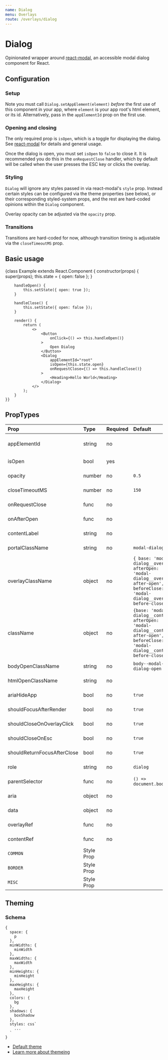 ```yaml
---
name: Dialog
menu: Overlays
route: /overlays/dialog
---
```



# Dialog

Opinionated wrapper around [react-modal](http://reactcommunity.org/react-modal/),
an accessible modal dialog component for React.

## Configuration

### Setup
Note you must call `Dialog.setAppElement(element)` *before* the first use of this
component in your app, where `element` is your app root's html element, or its id.
Alternatively, pass in the `appElementId` prop on the first use.

### Opening and closing
The only required prop is `isOpen`, which is a toggle for displaying the dialog.
See [react-modal](http://reactcommunity.org/react-modal/) for details and general usage.

Once the dialog is open, you must set `isOpen` to `false` to close it. It is
recommended you do this in the `onRequestClose` handler, which by default will be
called when the user presses the ESC key or clicks the overlay.

### Styling

`Dialog` will ignore any styles passed in via react-modal's `style` prop. Instead
certain styles can be configured via the theme properties (see below), or their
corresponding styled-system props, and the rest are hard-coded opinions within
the `Dialog` component.

Overlay opacity can be adjusted via the `opacity` prop.

### Transitions
Transitions are hard-coded for now, although transition timing is adjustable
via the `closeTimeoutMS` prop.

## Basic usage

<Playground>
    {class Example extends React.Component {
        constructor(props) {
            super(props);
            this.state = { open: false };
        }

        handleOpen() {
            this.setState({ open: true });
        }

        handleClose() {
            this.setState({ open: false });
        }

        render() {
            return (
                <>
                    <Button
                        onClick={() => this.handleOpen()}
                    >
                        Open Dialog
                    </Button>
                    <Dialog
                        appElementId="root"
                        isOpen={this.state.open}
                        onRequestClose={() => this.handleClose()}
                    >
                        <Heading>Hello World</Heading>
                    </Dialog>
                </>
            );
        }
    }}
</Playground>


## PropTypes
| Prop | Type | Required | Default | Description |
|:-----|:-----|:---------|:--------|:------------|
| appElementId | string | no | | id of app root element |
| isOpen | bool | yes | | via [react-modal](http://reactcommunity.org/react-modal/#usage) |
| opacity | number | no | `0.5` | overlay opacity |
| closeTimeoutMS | number | no | `150` | via [react-modal](http://reactcommunity.org/react-modal/#usage) |
| onRequestClose | func | no | | via [react-modal](http://reactcommunity.org/react-modal/#usage) |
| onAfterOpen | func | no | | via [react-modal](http://reactcommunity.org/react-modal/#usage) |
| contentLabel | string | no | | via [react-modal](http://reactcommunity.org/react-modal/#usage) |
| portalClassName | string | no | `modal-dialog` | via [react-modal](http://reactcommunity.org/react-modal/#usage) |
| overlayClassName | object | no | `{ base: 'modal-dialog__overlay', afterOpen: 'modal-dialog__overlay--after-open', beforeClose: 'modal-dialog__overlay--before-close'}`  | via [react-modal](http://reactcommunity.org/react-modal/#usage) |
| className | object | no | `{base: 'modal-dialog__content', afterOpen: 'modal-dialog__content--after-open', beforeClose: 'modal-dialog__content--before-close'}` | via [react-modal](http://reactcommunity.org/react-modal/#usage) |
| bodyOpenClassName | string | no | `body--modal-dialog-open` | via [react-modal](http://reactcommunity.org/react-modal/#usage) |
| htmlOpenClassName | string | no | | via [react-modal](http://reactcommunity.org/react-modal/#usage) |
| ariaHideApp | bool | no | `true` | via [react-modal](http://reactcommunity.org/react-modal/#usage) |
| shouldFocusAfterRender | bool | no | `true` | via [react-modal](http://reactcommunity.org/react-modal/#usage) |
| shouldCloseOnOverlayClick | bool | no | `true` | via [react-modal](http://reactcommunity.org/react-modal/#usage) |
| shouldCloseOnEsc | bool | no | `true` | via [react-modal](http://reactcommunity.org/react-modal/#usage) |
| shouldReturnFocusAfterClose | bool | no | `true` | via [react-modal](http://reactcommunity.org/react-modal/#usage) |
| role | string | no | `dialog` | via [react-modal](http://reactcommunity.org/react-modal/#usage) |
| parentSelector | func | no | `() => document.body` | via [react-modal](http://reactcommunity.org/react-modal/#usage) |
| aria | object | no | | via [react-modal](http://reactcommunity.org/react-modal/#usage) |
| data | object | no | | via [react-modal](http://reactcommunity.org/react-modal/#usage) |
| overlayRef | func | no | | via [react-modal](http://reactcommunity.org/react-modal/#usage) |
| contentRef | func | no | | via [react-modal](http://reactcommunity.org/react-modal/#usage) |
| `COMMON` | Style Prop |  |  | see [Style Props](/style-props) |
| `BORDER` | Style Prop |  |  | see [Style Props](/style-props) |
| `MISC` | Style Prop |  |  | see [Style Props](/style-props) |


## Theming

### Schema
```
{
  space: {
    p
  },
  minWidths: {
    minWidth
  },
  maxWidths: {
    maxWidth
  },
  minHeights: {
    minHeight
  },
  maxHeights: {
    maxHeight
  },
  colors: {
    bg
  },
  shadows: {
    boxShadow
  },
  styles: css`
    ...
  `
}
```

- [Default theme](https://github.com/raster-foundry/blasterjs/tree/master/packages/core/theme/components/dialog)
- [Learn more about themeing](#)
